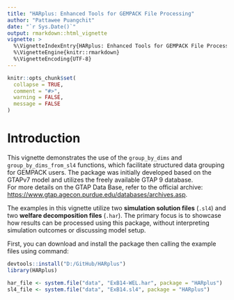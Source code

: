 ```yaml
---
title: "HARplus: Enhanced Tools for GEMPACK File Processing"
author: "Pattawee Puangchit"
date: "`r Sys.Date()`"
output: rmarkdown::html_vignette
vignette: >
  %\VignetteIndexEntry{HARplus: Enhanced Tools for GEMPACK File Processing}
  %\VignetteEngine{knitr::rmarkdown}
  %\VignetteEncoding{UTF-8}
---
```


```r
knitr::opts_chunk$set(
  collapse = TRUE,
  comment = "#>",
  warning = FALSE,
  message = FALSE
)
```

# Introduction

This vignette demonstrates the use of the `group_by_dims` and `group_by_dims_from_sl4` functions, which facilitate structured data grouping for GEMPACK users. The package was initially developed based on the GTAPv7 model and utilizes the freely available GTAP 9 database.  
For more details on the GTAP Data Base, refer to the official archive:  
[https://www.gtap.agecon.purdue.edu/databases/archives.asp](https://www.gtap.agecon.purdue.edu/databases/archives.asp).

The examples in this vignette utilize two **simulation solution files** (`.sl4`) and two **welfare decomposition files** (`.har`). The primary focus is to showcase how results can be processed using this package, without interpreting simulation outcomes or discussing model setup.

First, you can download and install the package then calling the example files using command:

```r
devtools::install("D:/GitHub/HARplus")
library(HARplus)

har_file <- system.file("data", "ExB14-WEL.har", package = "HARplus")
sl4_file <- system.file("data", "ExB14.sl4", package = "HARplus")
```
